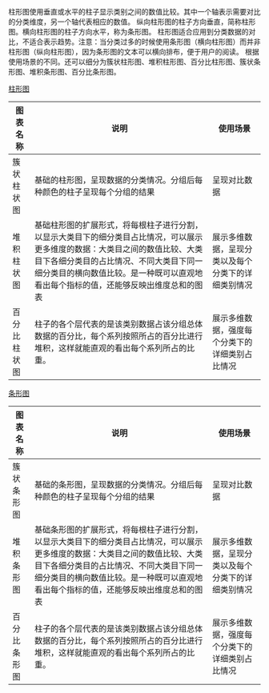 柱形图使用垂直或水平的柱子显示类别之间的数值比较。其中一个轴表示需要对比的分类维度，另一个轴代表相应的数值。
纵向柱形图的柱子方向垂直，简称柱形图。横向柱形图的柱子方向水平，称为条形图。
柱形图适合应用到分类数据的对比，不适合表示趋势。注意：当分类过多的时候使用条形图（横向柱形图）而并非柱形图（纵向柱形图），因为条形图的文本可以横向排布，便于用户的阅读。
根据使用场景的不同。还可以细分为簇状柱形图、堆积柱形图、百分比柱形图、簇状条形图、堆积条形图、百分比条形图。

[柱形图](/express/manual/6049/bar_chart)

|图表名称|说明|使用场景|
|-|-|-|
|簇状柱状图|基础的柱形图，呈现数据的分类情况。分组后每种颜色的柱子呈现每个分组的结果|呈现对比数据|
|堆积柱状图|基础柱形图的扩展形式，将每根柱子进行分割，以显示大类目下的细分类目占比情况，可以展示更多维度的数据：大类目之间的数值比较、大类目下各细分类目的占比情况、不同大类目下同一细分类目的横向数值比较。是一种既可以直观地看出每个指标的值，还能够反映出维度总和的图表|展示多维数据，呈现分类以及每个分类下的详细类别情况|
|百分比柱状图|柱子的各个层代表的是该类别数据占该分组总体数据的百分比，每个系列按照所占的百分比进行堆积，这样就能直观的看出每个系列所占的比重。|展示多维数据，强度每个分类下的详细类别占比情况|

[条形图](/express/manual/8382/the-bar-chart)

|图表名称|说明|使用场景|
|-|-|-|
|簇状条形图|基础的条形图，呈现数据的分类情况。分组后每种颜色的柱子呈现每个分组的结果|呈现对比数据|
|堆积条形图|基础条形图的扩展形式，将每根柱子进行分割，以显示大类目下的细分类目占比情况，可以展示更多维度的数据：大类目之间的数值比较、大类目下各细分类目的占比情况、不同大类目下同一细分类目的横向数值比较。是一种既可以直观地看出每个指标的值，还能够反映出维度总和的图表|展示多维数据，呈现分类以及每个分类下的详细类别情况|
|百分比条形图|柱子的各个层代表的是该类别数据占该分组总体数据的百分比，每个系列按照所占的百分比进行堆积，这样就能直观的看出每个系列所占的比重。|展示多维数据，强度每个分类下的详细类别占比情况|

